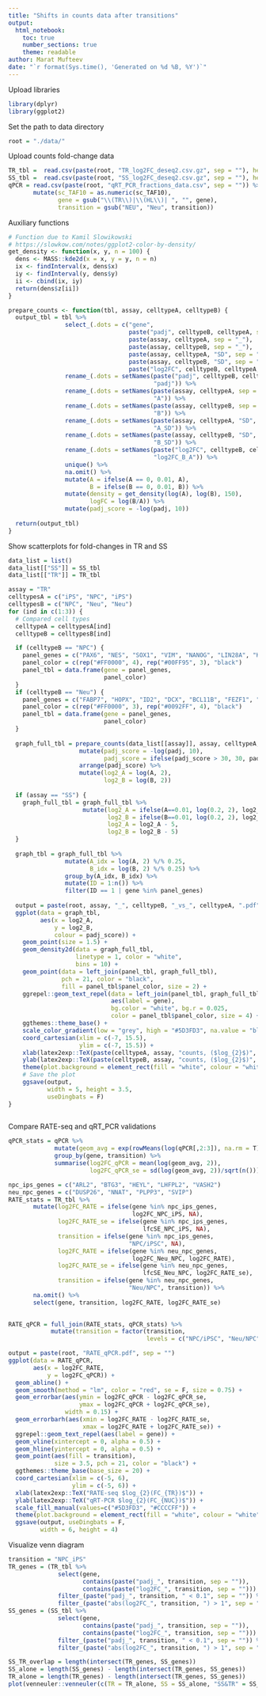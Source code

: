 ```yaml
---
title: "Shifts in counts data after transitions"
output:
  html_notebook:
    toc: true
    number_sections: true
    theme: readable
author: Marat Mufteev
date: "`r format(Sys.time(), 'Generated on %d %B, %Y')`"
---
```


Upload libraries
```r
library(dplyr)
library(ggplot2)
```

Set the path to data directory
```r
root = "./data/"
```

Upload counts fold-change data
```r
TR_tbl =  read.csv(paste(root, "TR_log2FC_deseq2.csv.gz", sep = ""), header = T)
SS_tbl =  read.csv(paste(root, "SS_log2FC_deseq2.csv.gz", sep = ""), header = T)
qPCR = read.csv(paste(root, "qRT_PCR_fractions_data.csv", sep = "")) %>%
       mutate(sc_TAF10 = as.numeric(sc_TAF10),
              gene = gsub("\\(TR\\)|\\(HL\\)| ", "", gene),
              transition = gsub("NEU", "Neu", transition))
```

Auxiliary functions
```r
# Function due to Kamil Slowikowski
# https://slowkow.com/notes/ggplot2-color-by-density/
get_density <- function(x, y, n = 100) {
  dens <- MASS::kde2d(x = x, y = y, n = n)
  ix <- findInterval(x, dens$x)
  iy <- findInterval(y, dens$y)
  ii <- cbind(ix, iy)
  return(dens$z[ii])
}

prepare_counts <- function(tbl, assay, celltypeA, celltypeB) {
  output_tbl = tbl %>%
                select_(.dots = c("gene",
                                  paste("padj", celltypeB, celltypeA, sep = "_"),
                                  paste(assay, celltypeA, sep = "_"), 
                                  paste(assay, celltypeB, sep = "_"),
                                  paste(assay, celltypeA, "SD", sep = "_"), 
                                  paste(assay, celltypeB, "SD", sep = "_"),
                                  paste("log2FC", celltypeB, celltypeA, sep = "_"))) %>%
                rename_(.dots = setNames(paste("padj", celltypeB, celltypeA, sep = "_"), 
                                         "padj")) %>%
                rename_(.dots = setNames(paste(assay, celltypeA, sep = "_"), 
                                         "A")) %>%
                rename_(.dots = setNames(paste(assay, celltypeB, sep = "_"), 
                                         "B")) %>%
                rename_(.dots = setNames(paste(assay, celltypeA, "SD", sep = "_"), 
                                         "A_SD")) %>%
                rename_(.dots = setNames(paste(assay, celltypeB, "SD", sep = "_"), 
                                         "B_SD")) %>%
                rename_(.dots = setNames(paste("log2FC", celltypeB, celltypeA, sep = "_"), 
                                         "log2FC_B_A")) %>%
                unique() %>%
                na.omit() %>%
                mutate(A = ifelse(A == 0, 0.01, A),
                       B = ifelse(B == 0, 0.01, B)) %>%
                mutate(density = get_density(log(A), log(B), 150),
                       logFC = log(B/A)) %>%
                mutate(padj_score = -log(padj, 10))
  
  return(output_tbl)
}
```

Show scatterplots for fold-changes in TR and SS
```r
data_list = list()
data_list[["SS"]] = SS_tbl
data_list[["TR"]] = TR_tbl

assay = "TR"
celltypesA = c("iPS", "NPC", "iPS")
celltypesB = c("NPC", "Neu", "Neu")
for (ind in c(1:3)) {
  # Compared cell types
  celltypeA = celltypesA[ind]
  celltypeB = celltypesB[ind]

  if (celltypeB == "NPC") {
    panel_genes = c("PAX6", "NES", "SOX1", "VIM", "NANOG", "LIN28A", "KLF4", "GAPDH")
    panel_color = c(rep("#FF0000", 4), rep("#00FF95", 3), "black")
    panel_tbl = data.frame(gene = panel_genes, 
                           panel_color)
  }
  if (celltypeB == "Neu") {
    panel_genes = c("FABP7", "HOPX", "ID2", "DCX", "BCL11B", "FEZF1", "FOXG1", "GAPDH")
    panel_color = c(rep("#FF0000", 3), rep("#0092FF", 4), "black")
    panel_tbl = data.frame(gene = panel_genes, 
                           panel_color)
  }
  
  graph_full_tbl = prepare_counts(data_list[[assay]], assay, celltypeA, celltypeB) %>%
                    mutate(padj_score = -log(padj, 10),
                           padj_score = ifelse(padj_score > 30, 30, padj_score)) %>%
                    arrange(padj_score) %>%
                    mutate(log2_A = log(A, 2),
                           log2_B = log(B, 2))
  
  if (assay == "SS") {
    graph_full_tbl = graph_full_tbl %>%
                     mutate(log2_A = ifelse(A==0.01, log(0.2, 2), log2_A),
                            log2_B = ifelse(B==0.01, log(0.2, 2), log2_B),
                            log2_A = log2_A - 5,
                            log2_B = log2_B - 5)
  }
  
  graph_tbl = graph_full_tbl %>%
                mutate(A_idx = log(A, 2) %/% 0.25,
                       B_idx = log(B, 2) %/% 0.25) %>%
                group_by(A_idx, B_idx) %>%
                mutate(ID = 1:n()) %>%
                filter(ID == 1 | gene %in% panel_genes)
  
  output = paste(root, assay, "_", celltypeB, "_vs_", celltypeA, ".pdf", sep = "")
  ggplot(data = graph_tbl,
         aes(x = log2_A,
             y = log2_B,
             colour = padj_score)) +
    geom_point(size = 1.5) +
    geom_density2d(data = graph_full_tbl,
                   linetype = 1, color = "white",
                   bins = 10) +
    geom_point(data = left_join(panel_tbl, graph_full_tbl),
               pch = 21, color = "black",
               fill = panel_tbl$panel_color, size = 2) +
    ggrepel::geom_text_repel(data = left_join(panel_tbl, graph_full_tbl),
                             aes(label = gene), 
                             bg.color = "white", bg.r = 0.025, 
                             color = panel_tbl$panel_color, size = 4) +
    ggthemes::theme_base() +
    scale_color_gradient(low = "grey", high = "#5D3FD3", na.value = "black") +
    coord_cartesian(xlim = c(-7, 15.5),
                    ylim = c(-7, 15.5)) +
    xlab(latex2exp::TeX(paste(celltypeA, assay, "counts, ($log_{2}$)", sep = " "))) +
    ylab(latex2exp::TeX(paste(celltypeB, assay, "counts, ($log_{2}$)", sep = " "))) +
    theme(plot.background = element_rect(fill = "white", colour = "white", size = 1))
    # Save the plot
    ggsave(output, 
           width = 5, height = 3.5,
           useDingbats = F)
}
  
```

Compare RATE-seq and qRT_PCR validations
```r
qPCR_stats = qPCR %>%
             mutate(geom_avg = exp(rowMeans(log(qPCR[,2:3]), na.rm = T))) %>%
             group_by(gene, transition) %>%
             summarise(log2FC_qPCR = mean(log(geom_avg, 2)),
                       log2FC_qPCR_se = sd(log(geom_avg, 2))/sqrt(n())) 

npc_ips_genes = c("ARL2", "BTG3", "HEYL", "LHFPL2", "VASH2")
neu_npc_genes = c("DUSP26", "NNAT", "PLPP3", "SVIP")
RATE_stats = TR_tbl %>%
       mutate(log2FC_RATE = ifelse(gene %in% npc_ips_genes,
                                   log2FC_NPC_iPS, NA),
              log2FC_RATE_se = ifelse(gene %in% npc_ips_genes,
                                      lfcSE_NPC_iPS, NA),
              transition = ifelse(gene %in% npc_ips_genes,
                                  "NPC/iPSC", NA),
              log2FC_RATE = ifelse(gene %in% neu_npc_genes,
                                   log2FC_Neu_NPC, log2FC_RATE),
              log2FC_RATE_se = ifelse(gene %in% neu_npc_genes,
                                      lfcSE_Neu_NPC, log2FC_RATE_se),
              transition = ifelse(gene %in% neu_npc_genes,
                                  "Neu/NPC", transition)) %>%
       na.omit() %>%
       select(gene, transition, log2FC_RATE, log2FC_RATE_se) 
       

RATE_qPCR = full_join(RATE_stats, qPCR_stats) %>%
            mutate(transition = factor(transition,
                                       levels = c("NPC/iPSC", "Neu/NPC")))

output = paste(root, "RATE_qPCR.pdf", sep = "")
ggplot(data = RATE_qPCR,
       aes(x = log2FC_RATE,
           y = log2FC_qPCR)) +
  geom_abline() +
  geom_smooth(method = "lm", color = "red", se = F, size = 0.75) +
  geom_errorbar(aes(ymin = log2FC_qPCR - log2FC_qPCR_se,
                    ymax = log2FC_qPCR + log2FC_qPCR_se),
                width = 0.15) +
  geom_errorbarh(aes(xmin = log2FC_RATE - log2FC_RATE_se,
                     xmax = log2FC_RATE + log2FC_RATE_se)) +
  ggrepel::geom_text_repel(aes(label = gene)) +
  geom_vline(xintercept = 0, alpha = 0.5) +
  geom_hline(yintercept = 0, alpha = 0.5) +
  geom_point(aes(fill = transition),
             size = 3.5, pch = 21, color = "black") +
  ggthemes::theme_base(base_size = 20) +
  coord_cartesian(xlim = c(-5, 6),
                  ylim = c(-5, 6)) +
  xlab(latex2exp::TeX("RATE-seq $log_{2}(FC_{TR})$")) +
  ylab(latex2exp::TeX("qRT-PCR $log_{2}(FC_{NUC})$")) +
  scale_fill_manual(values=c("#5D3FD3", "#CCCCFF")) +
  theme(plot.background = element_rect(fill = "white", colour = "white", size = 1))
  ggsave(output, useDingbats = F,
         width = 6, height = 4)
```

Visualize venn diagram
```r
transition = "NPC_iPS"
TR_genes = (TR_tbl %>%
              select(gene, 
                     contains(paste("padj_", transition, sep = "")),
                     contains(paste("log2FC_", transition, sep = ""))) %>%
              filter_(paste("padj_", transition, " < 0.1", sep = "")) %>%
              filter_(paste("abs(log2FC_", transition, ") > 1", sep = "")))$gene
SS_genes = (SS_tbl %>%
              select(gene, 
                     contains(paste("padj_", transition, sep = "")),
                     contains(paste("log2FC_", transition, sep = ""))) %>%
              filter_(paste("padj_", transition, " < 0.1", sep = "")) %>%
              filter_(paste("abs(log2FC_", transition, ") > 1", sep = "")))$gene

SS_TR_overlap = length(intersect(TR_genes, SS_genes))
SS_alone = length(SS_genes) - length(intersect(TR_genes, SS_genes))
TR_alone = length(TR_genes) - length(intersect(TR_genes, SS_genes))
plot(venneuler::venneuler(c(TR = TR_alone, SS = SS_alone, "SS&TR" = SS_TR_overlap)))
```







